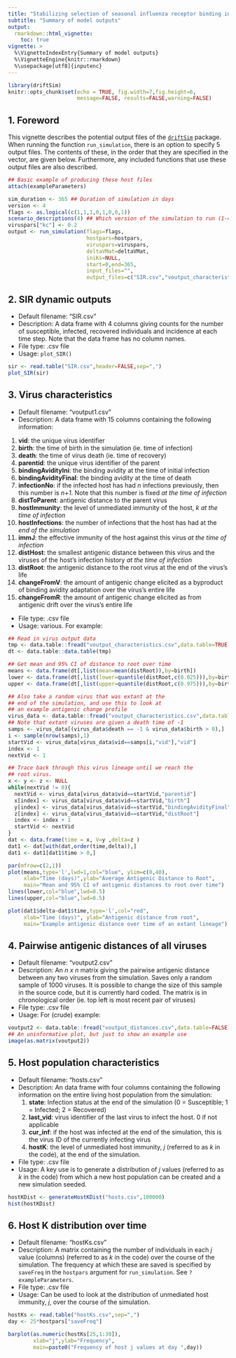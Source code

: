 ```yaml
---
title: "Stabilizing selection of seasonal influenza receptor binding in populations with partial immunity"
subtitle: "Summary of model outputs"
output: 
  rmarkdown::html_vignette:
    toc: true
vignette: >
  %\VignetteIndexEntry{Summary of model outputs}
  %\VignetteEngine{knitr::rmarkdown}
  %\usepackage[utf8]{inputenc}
---
```


```r
library(driftSim)
knitr::opts_chunk$set(echo = TRUE, fig.width=7,fig.height=6,
                      message=FALSE, results=FALSE,warning=FALSE)


```
## 1. Foreword
This vignette describes the potential output files of the [`driftSim`](http://www.github.com/jameshay218/driftSim) package. When running the function `run_simulation`, there is an option to specify 5 output files. The contents of these, in the order that they are specified in the vector, are given below. Furthermore, any included functions that use these output files are also described.
```r
## Basic example of producing these host files
attach(exampleParameters)

sim_duration <- 365 ## Duration of simulation in days
version <- 4
flags <- as.logical(c(1,1,1,0,1,0,0,1))
scenario_descriptions(4) ## Which version of the simulation to run (1-4)
viruspars["kc"] <- 0.2
output <- run_simulation(flags=flags, 
                         hostpars=hostpars, 
                         viruspars=viruspars, 
                         deltaVMat=deltaVMat,
                         iniKs=NULL,
                         start=0,end=365,
                         input_files="",
                         output_files=c("SIR.csv","voutput_characteristics.csv","voutput_distances.csv","hosts.csv","hostKs.csv"),                                   VERBOSE=TRUE,scenario=4)
```


## 2. SIR dynamic outputs
* Default filename: "SIR.csv"
* Description: A data frame with 4 columns giving counts for the number of susceptible, infected, recovered individuals and incidence at each time step. Note that the data frame has no column names.
* File type: .csv file
* Usage: `plot_SIR()`

```r
sir <- read.table("SIR.csv",header=FALSE,sep=",")
plot_SIR(sir)
```

## 3. Virus characteristics
* Default filename: "voutput1.csv"
* Description: A data frame with 15 columns containing the following information:

1. **vid**: the unique virus identifier
2. **birth**: the time of birth in the simulation (ie. time of infection)
3. **death**: the time of virus death (ie. time of recovery)
4. **parentid**: the unique virus identifier of the parent
5. **bindingAvidityIni**: the binding avidity at the time of initial infection
6. **bindingAvidityFinal**: the binding avidity at the time of death
7. **infectionNo**: if the infected host has had *n* infections previously, then this number is *n+1*. Note that this number is fixed *at the time of infection*
8. **distToParent**: antigenic distance to the parent virus
9. **hostImmunity**: the level of unmediated immunity of the host, $k$ *at the time of infection*
10. **hostInfections**: the number of infections that the host has had at the *end of the simulation*
11. **immJ**: the effective immunity of the host against this virus *at the time of infection*
12. **distHost**: the smallest antigenic distance between this virus and the viruses of the host's infection history *at the time of infection*
13. **distRoot**: the antigenic distance to the root virus at the end of the virus's life
14. **changeFromV**: the amount of antigenic change elicited as a byproduct of binding avidity adaptation over the virus's entire life
15. **changeFromR**: the amount of antigenic change elicited as from antigenic drift over the virus's entire life
* File type: .csv file
* Usage: various. For example:

```r
## Read in virus output data
tmp <- data.table::fread("voutput_characteristics.csv",data.table=TRUE)
dt <- data.table::data.table(tmp)

## Get mean and 95% CI of distance to root over time
means <- data.frame(dt[,list(mean=mean(distRoot)),by=birth])
lower <- data.frame(dt[,list(lower=quantile(distRoot,c(0.025))),by=birth])
upper <- data.frame(dt[,list(upper=quantile(distRoot,c(0.975))),by=birth])

## Also take a random virus that was extant at the
## end of the simulation, and use this to look at
## an example antigenic change profile
virus_data <- data.table::fread("voutput_characteristics.csv",data.table=FALSE)
## Note that extant viruses are given a death time of -1
samps <- virus_data[(virus_data$death == -1 & virus_data$birth > 0),]
i <- sample(nrow(samps),1)
startVid <- virus_data[virus_data$vid==samps[i,"vid"],"vid"]
index <- 1
nextVid <- 1

## Trace back through this virus lineage until we reach the
## root virus.
x <- y <- z <- NULL
while(nextVid != 0){
  nextVid <- virus_data[virus_data$vid==startVid,"parentid"]
  x[index] <- virus_data[virus_data$vid==startVid,"birth"]
  y[index] <- virus_data[virus_data$vid==startVid,"bindingAvidityFinal"]
  z[index] <- virus_data[virus_data$vid==startVid,"distRoot"]
  index <- index + 1
  startVid <- nextVid
}
dat <- data.frame(time = x, V=y ,delta=z )
dat1 <- dat[with(dat,order(time,delta)),]
dat1 <- dat1[dat1$time > 0,]

par(mfrow=c(2,1))
plot(means,type='l',lwd=1,col="blue", ylim=c(0,40),
     xlab="Time (days)",ylab="Average Antigenic Distance to Root",
     main="Mean and 95% CI of antigenic distances to root over time")
lines(lower,col="blue",lwd=0.5)
lines(upper,col="blue",lwd=0.5)

plot(dat1$delta~dat1$time,type='l',col="red",
     xlab="Time (days)", ylab="Antigenic distance from root",
     main="Example antigenic distance over time of an extant lineage")
```
          
## 4. Pairwise antigenic distances of all viruses
* Default filename: "voutput2.csv"
* Description: An *n x n* matrix giving the pairwise antigenic distance between any two viruses from the simulation. Saves only a random sample of 1000 viruses. It is possible to change the size of this sample in the source code, but it is currently hard coded. The matrix is in chronological order (ie. top left is most recent pair of viruses)
* File type: .csv file
* Usage: For (crude) example:
```r
voutput2 <- data.table::fread("voutput_distances.csv",data.table=FALSE)
## An uninformative plot, but just to show an example use
image(as.matrix(voutput2))
```


## 5. Host population characteristics
* Default filename: "hosts.csv"
* Description: An data frame with four columns containing the following information on the entire living host population from the simulation:
    1. **state**: Infection status at the end of the simulation (0 = Susceptible; 1 = Infected; 2 = Recovered)
    2. **last_vid**: virus identifier of the last virus to infect the host. 0 if not applicable
    3. **cur_inf**: if the host was infected at the end of the simulation, this is the virus ID of the currently infecting virus
    4. **hostK**: the level of unmediated host immunity, $j$ (referred to as $k$ in the code), at the end of the simulation.
* File type: .csv file
* Usage: A key use is to generate a distribution of $j$ values (referred to as $k$ in the code) from which a new host population can be created and a new simulation seeded.
```r
hostKDist <- generateHostKDist("hosts.csv",100000)
hist(hostKDist)
```

## 6. Host K distribution over time
* Default filename: "hostKs.csv"
* Description: A matrix containing the number of individuals in each $j$ value (columns) (referred to as $k$ in the code) over the course of the simulation. The frequency at which these are saved is specified by `saveFreq` in the `hostpars` argument for `run_simulation`. See `?exampleParameters`.
* File type: .csv file
* Usage: Can be used to look at the distribution of unmediated host immunity, $j$, over the course of the simulation.
```r
hostKs <- read.table("hostKs.csv",sep=",")
day <- 25*hostpars["saveFreq"]

barplot(as.numeric(hostKs[25,1:30]),
        xlab="j",ylab="Frequency",
        main=paste0("Frequency of host j values at day ",day))
```